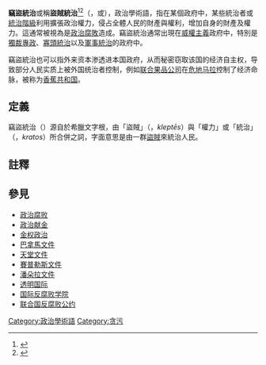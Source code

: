 {{Forms of government}}

'''竊盜統治'''或稱'''盜賊統治'''<ref>{{cite web|url=https://www.peoplenews.tw/news/6eeea498-dc68-434e-a39a-49330c8265f0|title=【民報】這是一個盜賊統治的國家|date=2018-02-28|website=民報|accessdate=2020-06-22|archive-date=2020-06-23|archive-url=https://web.archive.org/web/20200623132308/https://www.peoplenews.tw/news/6eeea498-dc68-434e-a39a-49330c8265f0|dead-url=no}}</ref><ref>{{cite web|url=https://newtalk.tw/news/view/2015-09-29/65106|title=余杰觀點》習近平和普亭的盜賊統治 - 國際|date=2015-09-29|website=新頭殼 Newtalk|accessdate=2019-09-02|archive-date=2019-09-02|archive-url=https://web.archive.org/web/20190902023346/https://newtalk.tw/news/view/2015-09-29/65106|dead-url=no}}</ref>（{{lang-en|Kleptocracy}}，{{lang|en|Cleptocracy}}或{{lang|en|Kleptarchy}}），政治學術語，指在某個政府中，某些統治者或[[統治階級|統治階級]]利用擴張政治權力，侵占全體人民的財產與權利，增加自身的財產及權力。這通常被視為是[[政治腐敗|政治腐敗]]造成。竊盜統治通常出現在[[威權主義|威權主義]]政府中，特別是[[獨裁|獨裁]][[專政|專政]]、[[寡頭統治|寡頭統治]]以及[[軍事統治|軍事統治]]的政府中。

竊盜統治也可以指外来资本渗透进本国政府，从而秘密窃取该国的经济自主权，导致部分人民实质上被外国统治者控制，例如[[联合果品公司|联合果品公司]]在[[危地马拉|危地马拉]]控制了经济命脉，被称为[[香蕉共和国|香蕉共和国]]。

==定義==
竊盜統治（{{lang-en|Kleptocracy}}）源自於希臘文字根，由「盜賊」（{{lang-el|κλέπτης}}，''kleptēs''）與「權力」或「統治」（{{lang-el|κράτος}}，''kratos''）所合併之詞，字面意思是由一群[[盜賊|盜賊]]來統治人民。

==註釋==
{{Reflist}}

==參見==
*[[政治腐败|政治腐败]]
*[[政治献金|政治献金]]
*[[金权政治|金权政治]]
*[[巴拿馬文件|巴拿馬文件]]
*[[天堂文件|天堂文件]]
*[[賽普勒斯文件|賽普勒斯文件]]
*[[潘朵拉文件|潘朵拉文件]]
*[[透明国际|透明国际]]
*[[国际反腐败学院|国际反腐败学院]]
*[[联合国反腐败公约|联合国反腐败公约]]

{{DEFAULTSORT:Kleptocracy}}

[[Category:政治學術語|Category:政治學術語]]
[[Category:贪污|Category:贪污]]